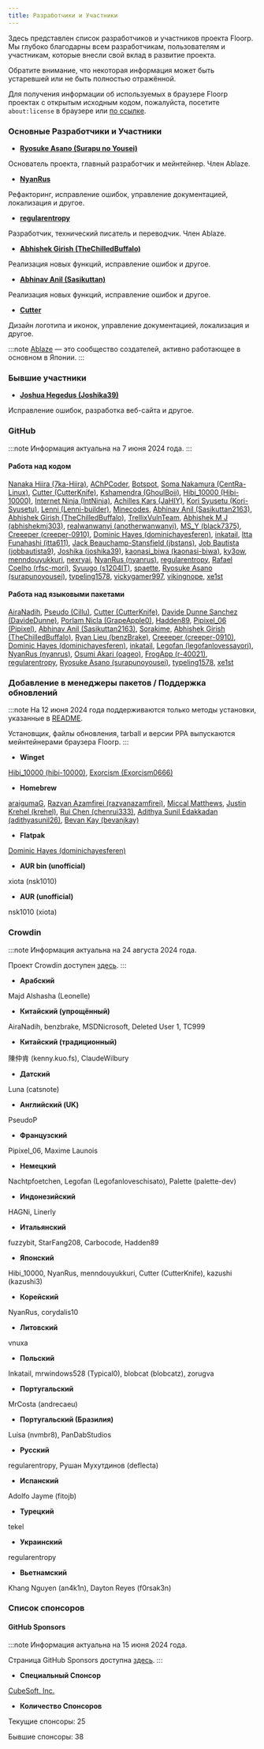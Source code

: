 ```yaml
---
title: Разработчики и Участники
---
```



Здесь представлен список разработчиков и участников проекта Floorp.\
Мы глубоко благодарны всем разработчикам, пользователям и участникам, которые внесли свой вклад в развитие проекта.

Обратите внимание, что некоторая информация может быть устаревшей или не быть полностью отражённой.

Для получения информации об используемых в браузере Floorp проектах с открытым исходным кодом, пожалуйста, посетите `about:license` в браузере или [по ссылке](https://github.com/Floorp-Projects/Floorp?tab=readme-ov-file#-floorp-license-notices-).

### Основные Разработчики и Участники

- [**Ryosuke Asano (Surapu no Yousei)**](https://github.com/surapunoyousei)

Основатель проекта, главный разработчик и мейнтейнер. Член Ablaze.

- [**NyanRus**](https://github.com/nyanrus)

Рефакторинг, исправление ошибок, управление документацией, локализация и другое.

- [**regularentropy**](https://github.com/regularentropy)

Разработчик, технический писатель и переводчик. Член Ablaze.

- [**Abhishek Girish (TheChilledBuffalo)**](https://github.com/TheChilledBuffalo)

Реализация новых функций, исправление ошибок и другое.

- [**Abhinav Anil (Sasikuttan)**](https://github.com/Sasikuttan2163)

Реализация новых функций, исправление ошибок и другое.

- [**Cutter**](https://github.com/CutterKnife)

Дизайн логотипа и иконок, управление документацией, локализация и другое.

:::note
[Ablaze](https://ablaze.one) — это сообщество создателей, активно работающее в основном в Японии.
:::

### Бывшие участники

- [**Joshua Hegedus (Joshika39)**](https://github.com/joshika39)

Исправление ошибок, разработка веб-сайта и другое.

### GitHub

:::note
Информация актуальна на 7 июня 2024 года.
:::

#### Работа над кодом

[Nanaka Hiira (7ka-Hiira)](https://github.com/7ka-Hiira), [AChPCoder](https://github.com/AChPCoder), [Botspot](https://github.com/Botspot), [Soma Nakamura (CentRa-Linux)](https://github.com/CentRa-Linux), [Cutter (CutterKnife)](https://github.com/CutterKnife), [Kshamendra (GhoulBoii)](https://github.com/GhoulBoii), [Hibi_10000 (Hibi-10000)](https://github.com/Hibi-10000), [Internet Ninja (IntNinja)](https://github.com/IntNinja), [Achilles Kars (JaHIY)](https://github.com/JaHIY), [Kori Syusetu (Kori-Syusetu)](https://github.com/Kori-Syusetu), [Lenni (Lenni-builder)](https://github.com/Lenni-builder), [Minecodes](https://github.com/Minecodes), [Abhinav Anil (Sasikuttan2163)](https://github.com/Sasikuttan2163), [Abhishek Girish (TheChilledBuffalo)](https://github.com/TheChilledBuffalo), [TrellixVulnTeam](https://github.com/TrellixVulnTeam), [Abhishek M J (abhishekmj303)](https://github.com/abhishekmj303), [realwanwanyi (anotherwanwanyi)](https://github.com/anotherwanwanyi), [MS_Y (black7375)](https://github.com/black7375), [Creeeper (creeper-0910)](https://github.com/creeper-0910), [Dominic Hayes (dominichayesferen)](https://github.com/dominichayesferen), [inkatail](https://github.com/inkatail), [Itta Funahashi (itta611)](https://github.com/itta611), [Jack Beauchamp-Stansfield (jbstans)](https://github.com/jbstans), [Job Bautista (jobbautista9)](https://github.com/jobbautista9), [Joshika (joshika39)](https://github.com/joshika39), [kaonasi_biwa (kaonasi-biwa)](https://github.com/kaonasi-biwa), [ky3ow](https://github.com/ky3ow), [menndouyukkuri](https://github.com/menndouyukkuri), [nexryai](https://github.com/nexryai), [NyanRus (nyanrus)](https://github.com/nyanrus), [regularentropy](https://github.com/regularentropy), [Rafael Coelho (rfsc-mori)](https://github.com/rfsc-mori), [Syuugo (s1204IT)](https://github.com/s1204IT), [spaette](https://github.com/spaette), [Ryosuke Asano (surapunoyousei)](https://github.com/surapunoyousei), [typeling1578](https://github.com/typeling1578), [vickygamer997](https://github.com/vickygamer997), [vikingnope](https://github.com/vikingnope), [xe1st](https://github.com/xe1st)

#### Работа над языковыми пакетами

[AiraNadih](https://github.com/AiraNadih), [Pseudo (Cillu)](https://github.com/Cillu), [Cutter (CutterKnife)](https://github.com/CutterKnife), [Davide Dunne Sanchez (DavideDunne)](https://github.com/DavideDunne), [Porlam Nicla (GrapeApple0)](https://github.com/GrapeApple0), [Hadden89](https://github.com/Hadden89), [Pipixel_06 (Pipixel)](https://github.com/Pipixel), [Abhinav Anil (Sasikuttan2163)](https://github.com/Sasikuttan2163), [Sorakime](https://github.com/Sorakime), [Abhishek Girish (TheChilledBuffalo)](https://github.com/TheChilledBuffalo), [Ryan Lieu (benzBrake)](https://github.com/benzBrake), [Creeeper (creeper-0910)](https://github.com/creeper-0910), [Dominic Hayes (dominichayesferen)](https://github.com/dominichayesferen), [inkatail](https://github.com/inkatail), [Legofan (legofanlovessayori)](https://github.com/legofanlovessayori), [NyanRus (nyanrus)](https://github.com/nyanrus), [Osumi Akari (oageo)](https://github.com/oageo), [FrogApp (r-40021)](https://github.com/r-40021), [regularentropy](https://github.com/regularentropy), [Ryosuke Asano (surapunoyousei)](https://github.com/surapunoyousei), [typeling1578](https://github.com/typeling1578), [xe1st](https://github.com/xe1st)

### Добавление в менеджеры пакетов / Поддержка обновлений

:::note
На 12 июня 2024 года поддерживаются только методы установки, указанные в [README](https://github.com/Floorp-Projects/Floorp#-get-started).

Установщик, файлы обновления, tarball и версии PPA выпускаются мейнтейнерами браузера Floorp.
:::

- **Winget**

[Hibi_10000 (hibi-10000)](https://github.com/hibi-10000), [Exorcism (Exorcism0666)](https://github.com/Exorcism0666)

- **Homebrew**

[araigumaG](https://github.com/araigumaG), [Razvan Azamfirei (razvanazamfirei)](https://github.com/razvanazamfirei), [Miccal Matthews](https://github.com/miccal), [Justin Krehel (krehel)](https://github.com/krehel), [Rui Chen (chenrui333)](https://github.com/chenrui333), [Adithya Sunil Edakkadan (adithyasunil26)](https://github.com/adithyasunil26), [Bevan Kay (bevanjkay)](https://github.com/bevanjkay)

- **Flatpak**

[Dominic Hayes (dominichayesferen)](https://github.com/dominichayesferen)

- **AUR bin (unofficial)**

xiota (nsk1010)

- **AUR (unofficial)**

nsk1010 (xiota)

### Crowdin

:::note
Информация актуальна на 24 августа 2024 года.

Проект Crowdin доступен [здесь](https://crowdin.com/project/floorp-browser).
:::

- **Арабский**

Majd Alshasha (Leonelle)

- **Китайский (упрощённый)**

AiraNadih, benzbrake, MSDNicrosoft, Deleted User 1, TC999

- **Китайский (традиционный)**

陳仲肯 (kenny.kuo.fs), ClaudeWilbury

- **Датский**

Luna (catsnote)

- **Английский (UK)**

PseudoP

- **Французский**

Pipixel_06, Maxime Launois

- **Немецкий**

Nachtpfoetchen, Legofan (Legofanloveschisato), Palette (palette-dev)

- **Индонезийский**

HAGNi, Linerly

- **Итальянский**

fuzzybit, StarFang208, Carbocode, Hadden89

- **Японский**

Hibi_10000, NyanRus, menndouyukkuri, Cutter (CutterKnife), kazushi (kazushi3)

- **Корейский**

NyanRus, corydalis10

- **Литовский**

vnuxa

- **Польский**

Inkatail, mrwindows528 (Typical0), blobcat (blobcatz), zorugva

- **Португальский**

MrCosta (andrecaeu)

- **Португальский (Бразилия)**

Luísa (nvmbr8), PanDabStudios

- **Русский**

regularentropy, Рушан Мухутдинов (deflecta)

- **Испанский**

Adolfo Jayme (fitojb)

- **Турецкий**

tekel

- **Украинский**

regularentropy

- **Вьетнамский**

Khang Nguyen (an4k1n), Dayton Reyes (f0rsak3n)

### Список спонсоров

#### GitHub Sponsors

:::note
Информация актуальна на 15 июня 2024 года.

Страница GitHub Sponsors доступна [здесь](https://github.com/sponsors/surapunoyousei).
:::

- **Специальный Спонсор**

[CubeSoft, Inc.](https://www.cube-soft.jp/)

- **Количество Спонсоров**

Текущие спонсоры: 25

Бывшие спонсоры: 38

<Support />
